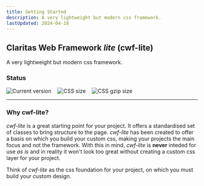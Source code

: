 ```yaml
---
title: Getting Started
description: A very lightweight but modern css framework.
lastUpdated: 2024-04-18
---
```


## Claritas Web Framework _lite_ (cwf-lite)

A very lightweight but modern css framework.

### Status

<div style="display: flex; gap: 1rem;">
  <img src="https://badgen.net/badge/Version/1.0.0/green" alt="Current version" style="margin: 0;" />
  <img src="https://badgen.net/badge/CSS size/291.89 kB/yellow" alt="CSS size" style="margin: 0;" />
  <img src="https://badgen.net/badge/CSS gzip size/23.70 kB/green" alt="CSS gzip size" style="margin: 0;" />
</div>

<hr />

### Why cwf-lite?

_cwf-lite_ is a great starting point for your project. It offers a standardised set of classes to bring structure to the page.
_cwf-lite_ has been created to offer a basis on which you build your custom css, making your projects the main focus and not the framework.
With this in mind, _cwf-lite_ is **never** inteded for use _as is_ and in reality it won't look too great without creating a custom css layer for your project.

Think of _cwf-lite_ as the css foundation for your project, on which you must build your custom design.